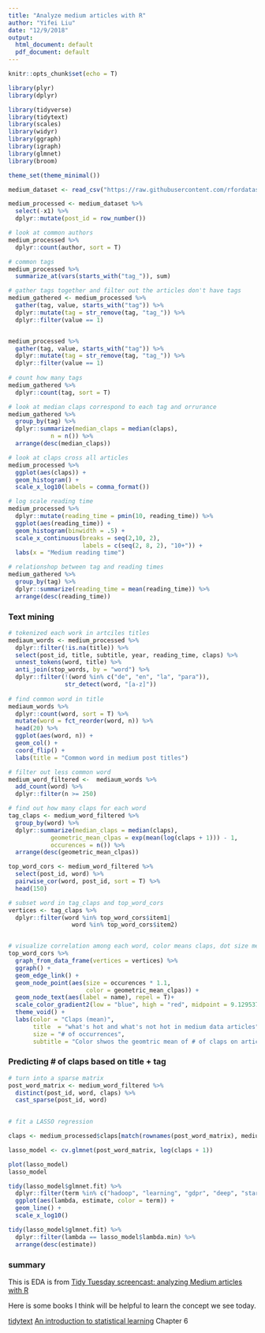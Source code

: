 ```yaml
---
title: "Analyze medium articles with R"
author: "Yifei Liu"
date: "12/9/2018"
output:
  html_document: default
  pdf_document: default
---
```



```r

knitr::opts_chunk$set(echo = T)

```



```r
library(plyr)
library(dplyr)

library(tidyverse)
library(tidytext)
library(scales)
library(widyr)
library(ggraph)
library(igraph)
library(glmnet)
library(broom)

theme_set(theme_minimal())

medium_dataset <- read_csv("https://raw.githubusercontent.com/rfordatascience/tidytuesday/master/data/2018-12-04/medium_datasci.csv")

medium_processed <- medium_dataset %>% 
  select(-x1) %>%
  dplyr::mutate(post_id = row_number())

```


```r

# look at common authors
medium_processed %>%
  dplyr::count(author, sort = T)

# common tags
medium_processed %>%
  summarize_at(vars(starts_with("tag_")), sum)

# gather tags together and filter out the articles don't have tags
medium_gathered <- medium_processed %>%
  gather(tag, value, starts_with("tag")) %>%
  dplyr::mutate(tag = str_remove(tag, "tag_")) %>%
  dplyr::filter(value == 1)


medium_processed %>%
  gather(tag, value, starts_with("tag")) %>%
  dplyr::mutate(tag = str_remove(tag, "tag_")) %>%
  dplyr::filter(value == 1)
  
# count how many tags
medium_gathered %>% 
  dplyr::count(tag, sort = T)

# look at median claps correspond to each tag and orrurance
medium_gathered %>%
  group_by(tag) %>%
  dplyr::summarize(median_claps = median(claps),
            n = n()) %>%
  arrange(desc(median_claps))

# look at claps cross all articles
medium_processed %>%
  ggplot(aes(claps)) +
  geom_histogram() + 
  scale_x_log10(labels = comma_format())

# log scale reading time
medium_processed %>%
  dplyr::mutate(reading_time = pmin(10, reading_time)) %>%
  ggplot(aes(reading_time)) +
  geom_histogram(binwidth = .5) +
  scale_x_continuous(breaks = seq(2,10, 2),
                     labels = c(seq(2, 8, 2), "10+")) +
  labs(x = "Medium reading time")

# relationshop between tag and reading times
medium_gathered %>%
  group_by(tag) %>%
  dplyr::summarize(reading_time = mean(reading_time)) %>%
  arrange(desc(reading_time))


```




### Text mining

```r

# tokenized each work in artciles titles
mediaum_words <- medium_processed %>%
  dplyr::filter(!is.na(title)) %>%
  select(post_id, title, subtitle, year, reading_time, claps) %>%  
  unnest_tokens(word, title) %>%
  anti_join(stop_words, by = "word") %>%
  dplyr::filter(!(word %in% c("de", "en", "la", "para")),
                str_detect(word, "[a-z]"))
  
# find common word in title 
mediaum_words %>%
  dplyr::count(word, sort = T) %>%
  mutate(word = fct_reorder(word, n)) %>%
  head(20) %>%
  ggplot(aes(word, n)) +
  geom_col() +
  coord_flip() +
  labs(title = "Common word in medium post titles")
```




```r

# filter out less common word
medium_word_filtered <-  mediaum_words %>%
  add_count(word) %>%
  dplyr::filter(n >= 250)

# find out how many claps for each word
tag_claps <- medium_word_filtered %>%
  group_by(word) %>%
  dplyr::summarize(median_claps = median(claps),
            geometric_mean_clpas = exp(mean(log(claps + 1))) - 1,
            occurences = n()) %>%
  arrange(desc(geometric_mean_clpas))

top_word_cors <- medium_word_filtered %>%
  select(post_id, word) %>%
  pairwise_cor(word, post_id, sort = T) %>% 
  head(150)

# subset word in tag_claps and top_word_cors
vertices <- tag_claps %>%
  dplyr::filter(word %in% top_word_cors$item1|
                  word %in% top_word_cors$item2)


# visualize correlation among each word, color means claps, dot size mean occurance frequence.
top_word_cors %>%
  graph_from_data_frame(vertices = vertices) %>%
  ggraph() +
  geom_edge_link() +
  geom_node_point(aes(size = occurences * 1.1, 
                      color = geometric_mean_clpas)) +
  geom_node_text(aes(label = name), repel = T)+
  scale_color_gradient2(low = "blue", high = "red", midpoint = 9.129537) +
  theme_void() +
  labs(color = "Claps (mean)",
       title  = "what's hot and what's not hot in medium data articles",
       size = "# of occurrences",
       subtitle = "Color shwos the geomtric mean of # of claps on articles with this word in title")

```

### Predicting # of claps based on title + tag

```r
# turn into a sparse matrix
post_word_matrix <- medium_word_filtered %>%
  distinct(post_id, word, claps) %>%
  cast_sparse(post_id, word) 
  

# fit a LASSO regression

claps <- medium_processed$claps[match(rownames(post_word_matrix), medium_processed$post_id)]

lasso_model <- cv.glmnet(post_word_matrix, log(claps + 1))

```



```r
plot(lasso_model)
lasso_model

tidy(lasso_model$glmnet.fit) %>% 
  dplyr::filter(term %in% c("hadoop", "learning", "gdpr", "deep", "startup", "marketing")) %>%
  ggplot(aes(lambda, estimate, color = term)) +
  geom_line() +
  scale_x_log10()

tidy(lasso_model$glmnet.fit) %>%
  dplyr::filter(lambda == lasso_model$lambda.min) %>%
  arrange(desc(estimate))


```



### summary

This is EDA is from [Tidy Tuesday screencast: analyzing Medium articles with R](https://www.youtube.com/watch?v=C69QyycHsgE&t=52s)

Here is some books I think will be helpful to learn the concept we see today. 

[tidytext](https://www.tidytextmining.com/ngrams.html#counting-and-correlating-pairs-of-words-with-the-widyr-package)
[An introduction to statistical learning](https://www-bcf.usc.edu/~gareth/ISL/) Chapter 6




